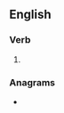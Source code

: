 ==English==

===Verb===
{{head|en|verb form}}

# {{en-third-person singular of|asperate}}

===Anagrams===
* {{anagrams|en|separates}}